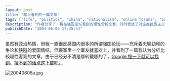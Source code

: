 ```yaml
---
layout: post
title: "网上看到的一篇文章"
tags: ["life", "politics", "china", "nationalism", "online forums", "political analysis", "reflection", "social commentary"]
description: "作者分享了一篇在强国论坛看到的理性分析文章，同时表达了对这类民族主义论坛充斥无聊争论和狭隘爱国情结的反感，对政治分析中的理性客观态度持赞赏立场。"
publishDate: "2004-06-06 17:35:44"
---
```


虽然有政治热情，但我一直很反感国内很多的所谓强国论坛——充斥着无聊幼稚的争论和狭隘的爱国情结。但寝室里一个室友就喜欢上，并看到了一篇我认为分析比较理性客观的文章，由于已经分不清是哪转载哪的了，[Google 搜一下就可以找到](http://www.google.com/search?q=%E8%B0%81%E4%BD%BF%E4%B8%AD%E5%9B%BD%E7%AB%99%E8%B5%B7%E6%9D%A5%E4%BA%86%3F+%E2%80%95%E2%80%95%E8%87%B4%E6%AF%9B%E6%B3%BD%E4%B8%9C%E5%B4%87%E6%8B%9C%E8%80%85&hl=zh-CN&lr=lang_zh-CN&ie=UTF-8&c2coff=1&start=10&sa=N)。[搜不到的话点这下载吧。](http://blog.xdanger.com/archives/docs/20040606a.doc)

![20040606a.jpg](http://blog.xdanger.com/archives/pics/20040606a.jpg)
